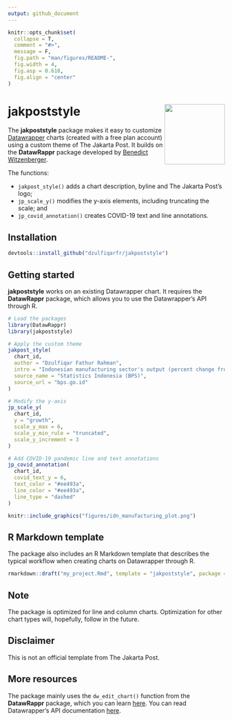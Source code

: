```yaml
---
output: github_document
---
```


<!-- README.md is generated from README.Rmd. Please edit that file -->

```r
knitr::opts_chunk$set(
  collapse = T,
  comment = "#>",
  message = F,
  fig.path = "man/figures/README-",
  fig.width = 4, 
  fig.asp = 0.618,
  fig.align = "center"
)
```

# jakpoststyle <img src="logo/jakpoststyle_hexsticker.png" align="right" height="140"/>

<!-- badges: start -->

<!-- badges: end -->

The **jakpoststyle** package makes it easy to customize [Datawrapper](https://www.datawrapper.de/) charts (created with a free plan account) using a custom theme of The Jakarta Post. It builds on the **DatawRappr** package developed by [Benedict Witzenberger](https://github.com/munichrocker).

The functions:

-   `jakpost_style()` adds a chart description, byline and The Jakarta Post's logo;  
-   `jp_scale_y()` modifies the y-axis elements, including truncating the scale; and  
-   `jp_covid_annotation()` creates COVID-19 text and line annotations.

## Installation

``` r
devtools::install_github("dzulfiqarfr/jakpoststyle")
```

## Getting started

**jakpoststyle** works on an existing Datawrapper chart. It requires the **DatawRappr** package, which allows you to use the Datawrapper's API through R.

```r
# Load the packages
library(DatawRappr)
library(jakpoststyle)

# Apply the custom theme
jakpost_style(
  chart_id,
  author = "Dzulfiqar Fathur Rahman",
  intro = "Indonesian manufacturing sector's output (percent change from a year earlier)",
  source_name = "Statistics Indonesia (BPS)",
  source_url = "bps.go.id"
)

# Modify the y-axis
jp_scale_y(
  chart_id,
  y = "growth",
  scale_y_max = 6,
  scale_y_min_rule = "truncated",
  scale_y_increment = 3
)

# Add COVID-19 pandemic line and text annotations
jp_covid_annotation(
  chart_id,
  covid_text_y = 6,
  text_color = "#ee493a",
  line_color = "#ee493a",
  line_type = "dashed"
)
```

```r
knitr::include_graphics("figures/idn_manufacturing_plot.png")
```

## R Markdown template

The package also includes an R Markdown template that describes the typical workflow when creating charts on Datawrapper through R.

```r
rmarkdown::draft("my_project.Rmd", template = "jakpoststyle", package = "jakpoststyle")
```

## Note

The package is optimized for line and column charts. Optimization for other chart types will, hopefully, follow in the future.

## Disclaimer

This is not an official template from The Jakarta Post.

## More resources

The package mainly uses the `dw_edit_chart()` function from the **DatawRappr** package, which you can learn [here](https://munichrocker.github.io/DatawRappr/reference/dw_edit_chart.html). You can read Datawrapper's API documentation [here](https://developer.datawrapper.de/reference).
